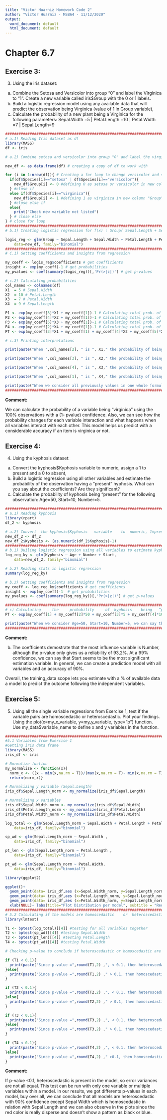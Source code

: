 ---
title: "Victor Huarniz Homework Code 2"
author: "Victor Huarniz - MSBA4 - 11/12/2020"
output:
  word_document: default
  html_document: default
---
# Chapter 6.7
## Exercise 3:

3. Using	the	iris	dataset:

a)	Combine	the	Setosa	and	Versicolor	into	group	“0”	and	label	the	Virginica	to	“1”.	Create	a	new	variable	called	iris$Group	with	the	0	or	1	labels.
b)	Build	a	logistic	regression	model	using	any	available	data	that will	predict	the	observation	being	Virginica	(value	of	1	in	Group	variable),
c)	Calculate	the	probability	of	a	new	plant	being	a	Virginica	for	the	following	parameters:	
Sepal.Width	=5 | Petal.Length	=10 | Petal.Width	=7 | Sepal.Length=9

```{r, include=TRUE}
#############################################################################
# a.1) Reading Iris dataset as df
library(MASS)
df <- iris

# a.2) Combine setosa and versicolor into group "0" and label the virginica to "1" into new variable iris$Group

new_df <- as.data.frame(df) # creating a copy of df to work with

for (i in 1:nrow(df)){ # Creating a for loop to change versicolor and setosa to 0, and virginica 1
  if(df$Species[i]=="setosa" | df$Species[i]=="versicolor"){
    new_df$Group[i] <- 0 #defining 0 as setosa or versicolor in new column "Group"
  } #close if
  else if(df$Species[i]=="virginica"){
    new_df$Group[i] <- 1 #defining 1 as virginica in new column "Group"    
  } #close else if
  else{
    print("Check new variable not listed")
  } # close else
} # close for loop
#############################################################################
# b.1) Creating logistic regression for f(x) : Group( Sepal.Length + Sepal.Width + Petal.Length + Petal.Width) with 100% available data

logis_reg <- glm(Group ~ Sepal.Length + Sepal.Width + Petal.Length + Petal.Width,
    data=new_df, family="binomial")
#############################################################################
# C.1) Getting coefficients and insights from regression

my_coeff <- logis_reg$coefficients # get coefficients
insight <- exp(my_coeff)-1 # get probabilities
my_pvalues <- coef(summary(logis_reg))[,'Pr(>|z|)'] # get p-values

# c.2) Calculating probabilities
col_names <- colnames(df)
X1	= 5 # Sepal.Width
X2	= 10 # Petal.Length
X3	= 7 # Petal.Width
X4  = 9 # Sepal.Length

P1 <- exp(my_coeff[3]*X1 + my_coeff[1])-1 # Calculating total prob. of being virginica B3*X3+B1 | Intercept = B1
P2 <- exp(my_coeff[4]*X2 + my_coeff[1])-1 # Calculating total prob. of being virginica B4*X4+B1 | Intercept = B1
P3 <- exp(my_coeff[5]*X3 + my_coeff[1])-1 # Calculating total prob. of being virginica B5*X5+B1 | Intercept = B1
P4 <- exp(my_coeff[2]*X4 + my_coeff[1])-1 # Calculating total prob. of being virginica B2*X2+B1 | Intercept = B1
PT <- exp(my_coeff[3]*X1 + my_coeff[1] + my_coeff[4]*X2 + my_coeff[5]*X3 + my_coeff[2]*X4 + my_coeff[3]*X1)-1 #calculating the total prob. of an item which satisfies all presumptions

# c.3) Printing interpretations
```

```{r, echo=FALSE}
print(paste("When ",col_names[2], " is ", X1," the probability of being a Virginica changes to ", signif(round(P1*100,2),2),"%"," with a ",(round((1-my_pvalues[3])*100,1)),"% confidence"))

print(paste("When ",col_names[3], " is ", X2," the probability of being a Virginica changes to ", signif(round(P2*100,2),2),"%"," with a ",(round((1-my_pvalues[4])*100,1)),"% confidence"))

print(paste("When ",col_names[4], " is ", X3," the probability of being a Virginica changes to ", signif(round(P3*100,2),2),"%"," with a ",(round((1-my_pvalues[5])*100,1)),"% confidence"))

print(paste("When ",col_names[1], " is ", X4," the probability of being a Virginica changes to ", signif(round(P4*100,2),2),"%"," with a ",(round((1-my_pvalues[2])*100,1)),"% confidence"))

print(paste("When we consider all previously values in one whole formula, we can say that the probability of being a Virginica changes to ", signif(round(PT*100,2),2),"%"))
#############################################################################
```

**Comment:**

We can calculate the probability of a variable being "virginica" using the 100% observations with a (1- pvalue) confidence. Also, we can see how the probability changes for each variable interaction and what happens when all variables interact with each other. This model helps us predict with a considerable accuracy if an item is virginica or not.

## Exercise 4:

4. Using	the	kyphosis	dataset:

a) Convert	the	kyphosis$Kyphosis	variable	to	numeric,	assign	a	1	to	present	and	a	0	to	absent,	
b) Build	 a	 logistic	 regression	 using	 all	 other	 variables	 and	estimate	 the	 probability	 of	 the	 observation	 having	 a	 “present”	hyphosis.	 What	 can	 you	 say	 about	 the	 coefficients?	 Are	 they significant?
c) Calculate	 the	 probability	 of	 kyphosis	 being	 “present”	 for	 the	following	observation:	Age=50,	Start=10,	Number=5.	
```{r, include=TRUE}
#############################################################################
# a.1) Reading kyphosis
library(rpart)
df_2 <- kyphosis

# a.2) Convert	the	kyphosis$Kyphosis	variable	to	numeric, 1=present, 0=absent
new_df_2 <- df_2
new_df_2$Kyphosis <- (as.numeric(df_2$Kyphosis)-1)
#############################################################################
# b.1) Builing logistic regression using all variables to estimate kyphosis
log_reg_ky <- glm(Kyphosis ~ Age + Number + Start,
    data=new_df_2, family="binomial")

# b.2) Reading stats in logistic regression
summary(log_reg_ky)

# b.3) Getting coefficients and insights from regression
my_coeff <- log_reg_ky$coefficients # get coefficients
insight <- exp(my_coeff)-1  # get probabilities
my_pvalues <- coef(summary(log_reg_ky))[,'Pr(>|z|)'] # get p-values

#############################################################################
# c) Calculating	 the	 probability	 of	 kyphosis	 being	 “present”	 for	 the	following	observation:	Age=50,	Start=10,	Number=5.	
PT <- exp(my_coeff[1] + my_coeff[2]*50 + my_coeff[3]*5 + my_coeff[4]*10 )-1 #calculating the total prob. of an item which satisfies all presumptions

print(paste("When we consider Age=50, Start=10, Number=5, we can say that the probability of being present changes to ", signif(round(PT*100,2),2),"%"))
#############################################################################
```

**Comment:**

b) The coefficients demostrate that the most influence variable is Number, although the p-value only gives us a reliability of 93,2%. At a 99% confidence, we can say that Start seems to be the most significant estimation variable. In general, we can create a prediction model with all variables and an accuracy of 90%.

Overall, the training_data scope lets you estimate with a % of available data a model to predict the outcome following the independent variables.

## Exercise 5:

5. Using	all	the	single	variable	regressions	from	Exercise	1,	test	if	the	 variable	 pairs	 are	 homoscedastic	 or	 heteroscedastic.	 Plot	your	 findings.	Using	 the	 plot(x=my_x_variable,	y=my_y_variable, type=”p”)	function.	Use	my_data$variable_name	to	define	x	and	y	variables	in	the	function.		

```{r, include=TRUE}
#############################################################################
#5.1 Variables from Exercise 1
#Getting iris data frame
library(MASS)
iris_df <- iris

# Normalize fuction
my_normalize <- function(x){
  norm_x <- ((x - min(x,na.rm = T))/(max(x,na.rm = T)- min(x,na.rm = T)))
  return(norm_x)}

# Normalizing y variable (Sepal.Length)
iris_df$Sepal.Length_norm <- my_normalize(iris_df$Sepal.Length)

# Normalizing x variables 
iris_df$Sepal.Width_norm <- my_normalize(iris_df$Sepal.Width)
iris_df$Petal.Length_norm <- my_normalize(iris_df$Petal.Length)
iris_df$Petal.Width_norm <- my_normalize(iris_df$Petal.Width)

log_total <- glm(Sepal.Length_norm ~ Sepal.Width + Petal.Length + Petal.Width,
    data=iris_df, family="binomial")

sp_wd <- glm(Sepal.Length_norm ~ Sepal.Width ,
    data=iris_df, family="binomial")

pt_len <- glm(Sepal.Length_norm ~ Petal.Length ,
    data=iris_df, family="binomial")

pt_wd <- glm(Sepal.Length_norm ~ Petal.Width,
    data=iris_df, family="binomial")

library(ggplot2)
```
```{r fig 1, echo=TRUE, fig.height = 3, fig.width = 5, fig.align = "center"}
ggplot()+ 
  geom_point(data= iris_df,aes (x=Sepal.Width_norm, y=Sepal.Length_norm),color= "red", show.legend = F)+
  geom_point(data= iris_df,aes (x=Petal.Length_norm, y=Sepal.Length_norm),color= "blue", show.legend = F)+
  geom_point(data= iris_df,aes (x=Petal.Width_norm, y=Sepal.Length_norm),color= "black", show.legend = F)+
  xlab(NULL)+ labs(title="Plot Distribution per model", subtitle = "Red = Sepal Width, Blue = Petal Length, Black = Petal Width")
#############################################################################
# 5.2 Calculating if the models are homoscedastic	 or	 heteroscedastic
library(lmtest)
```
```{r, echo=FALSE}
T1 <- bptest(log_total)[[4]] #testing for all variables together
T2 <- bptest(sp_wd)[[4]] #testing Sepal.Width
T3 <- bptest(pt_len)[[4]] #testing Petal.Length
T4 <- bptest(pt_wd)[[4]] #testing Petal.Width

# Checking p-value to conclude if heteroscedastic or homoscedastic are present in the models
```

```{r, echo=FALSE}
if (T1 < 0.1){
  print(paste("Since p-value =",round(T1,2) ,", < 0.1, then heteroscedastic is present in model Sepal.Length(all variables) so error variances are not all equal"))
}else{
  print(paste("Since p-value =",round(T1,2) ," > 0.1, then homoscedastic is present in model Sepal.Length(all variables) , so error variances are all equal"))
}

if (T2 < 0.1){
  print(paste("Since p-value =",round(T2,2) ,", < 0.1, then heteroscedastic is present in model Sepal.Length(Sepal.Width), so error variances are not all equal"))
}else{
  print(paste("Since p-value =",round(T2,2) ," > 0.1, then homoscedastic is present in model Sepal.Length(Sepal.Width), so error variances are all equal"))
}

if (T3 < 0.1){
  print(paste("Since p-value =",round(T3,2) ,", < 0.1, then heteroscedastic is present in model Sepal.Length(Petal.Length), so error variances are not all equal"))
}else{
  print(paste("Since p-value =",round(T3,2) ," > 0.1, then homoscedastic is present in model Sepal.Length(Petal.Length), so error variances are all equal"))
}

if (T4 < 0.1){
  print(paste("Since p-value =",round(T4,2) ,", < 0.1, then heteroscedastic is present in model Sepal.Length(Petal.Width), so error variances are not all equal"))
}else{
  print(paste("Since p-value =",round(T4,2) ," >0.1, then homoscedastic is present in model Sepal.Length(Petal.Width), so error variances are all equal"))
}
```

**Comment:**

If p-value <0.1, heteroscedastic is present in the model, so error variances are not all equal. This test can be run with only one variable or multiple variables within a model. In our results, we got differents p-values in each model, buy over all, we can conclude that all models are heteroscedastic with 90% confidence except Sepal Width which is homoscedastic in relation with Sepal Length and we can also observe in the plots since the red color is really disperse and doesn't show a pattern as black or blue.


